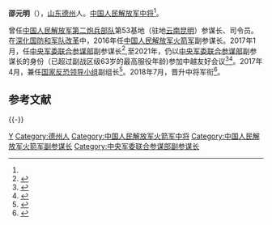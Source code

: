 '''邵元明'''（{{bd|1956年|12月||}}），[[山东|山东]][[德州市|德州]]人。[[中国人民解放军中将|中国人民解放军中将]]<ref name=cxw/>。

曾任[[中国人民解放军第二炮兵部队|中国人民解放军第二炮兵部队]]第53基地（驻地[[云南|云南]][[昆明|昆明]]）参谋长、司令员。在[[深化国防和军队改革|深化国防和军队改革]]中，2016年任[[中国人民解放军火箭军|中国人民解放军火箭军]]副参谋长。2017年1月，任[[中央军委联合参谋部|中央军委联合参谋部]]副参谋长<ref name=cxw>{{Cite web |url = http://china.caixin.com/2017-02-08/101051100.html |title = 火箭军副参谋长邵元明任军委联合参谋部副参谋长 |author =  |date = 2017-02-08 |publisher = 财新网 |language =  |accessdate =  |quote =  |archive-date = 2017-02-19 |archive-url = https://web.archive.org/web/20170219063422/http://china.caixin.com/2017-02-08/101051100.html |dead-url = no }}</ref>,至2021年，仍以[[中央军委联合参谋部|中央军委联合参谋部]]副参谋长的身份（已超过副战区级63岁的最高服役年龄)参加中越友好会议<ref>{{cite web |title=中越举行第六次边境国防友好交流活动 |url=https://tv.cctv.com/2021/04/25/VIDEong9oArQX5tTQSbhFnB2210425.shtml |website=CCTV7军事报道 |accessdate=2021-04-26 |date=2021-04-25}}</ref><ref>{{Cite web |url = http://news.qq.com/a/20170208/017158.htm |title = 军委联合参谋部再添一将：邵元明履新副参谋长 |author =  |date = 2017-02-08 |publisher = 腾讯 |language =  |accessdate =  |quote =  |archive-date = 2017-04-17 |archive-url = https://web.archive.org/web/20170417072946/http://news.qq.com/a/20170208/017158.htm |dead-url = no }}</ref>。2017年4月，兼任[[国家反恐领导小组|国家反恐领导小组]]副组长<ref>{{cite news|title=邵元明出任国家反恐领导小组副组长，刘跃进任国家反恐办主任|url=http://www.thepaper.cn/newsDetail_forward_1662381|accessdate=2017-04-16|newspaper=澎湃新闻|archive-date=2017-04-17|archive-url=https://web.archive.org/web/20170417154402/http://www.thepaper.cn/newsDetail_forward_1662381|dead-url=no}}</ref>。2018年7月，晋升中将军衔<ref>{{cite web |title=军委总部再添将星：军委联合参谋部副参谋长邵元明晋升中将 |url=https://www.thepaper.cn/newsDetail_forward_2321159 |website=澎湃新闻 |accessdate=2018-08-05 |archive-date=2018-08-05 |archive-url=https://web.archive.org/web/20180805054251/https://www.thepaper.cn/newsDetail_forward_2321159 |dead-url=no }}</ref>。

== 参考文献 ==
{{Reflist}}

{{-}}
{{中央军委|部}}
{{中华人民共和国现役中将}}

{{DEFAULTSORT:Shao邵}}
[[Category:邵姓|Y]]
[[Category:德州人|Category:德州人]]
[[Category:中国人民解放军火箭军中将|Category:中国人民解放军火箭军中将]]
[[Category:中国人民解放军火箭军副参谋长|Category:中国人民解放军火箭军副参谋长]]
[[Category:中央军委联合参谋部副参谋长|Category:中央军委联合参谋部副参谋长]]